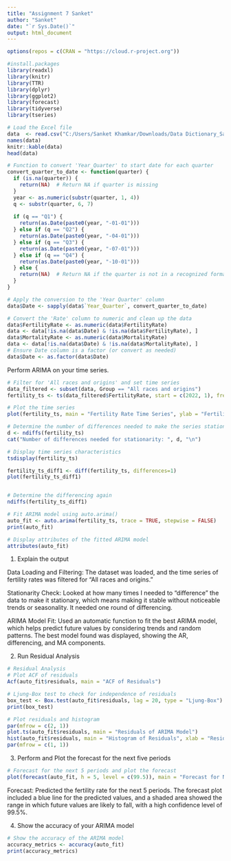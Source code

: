 ---
title: "Assignment 7 Sanket"
author: "Sanket"
date: "`r Sys.Date()`"
output: html_document
---

```{r}
options(repos = c(CRAN = "https://cloud.r-project.org"))

#install.packages
library(readxl)
library(knitr)
library(TTR)
library(dplyr)
library(ggplot2)
library(forecast)
library(tidyverse)
library(tseries)

# Load the Excel file
data  <- read.csv("C:/Users/Sanket Khamkar/Downloads/Data Dictionary_Sanket.csv")
names(data)
knitr::kable(data)
head(data)

# Function to convert 'Year_Quarter' to start date for each quarter
convert_quarter_to_date <- function(quarter) {
  if (is.na(quarter)) {
    return(NA)  # Return NA if quarter is missing
  }
  year <- as.numeric(substr(quarter, 1, 4))
  q <- substr(quarter, 6, 7)
  
  if (q == "Q1") {
    return(as.Date(paste0(year, "-01-01")))
  } else if (q == "Q2") {
    return(as.Date(paste0(year, "-04-01")))
  } else if (q == "Q3") {
    return(as.Date(paste0(year, "-07-01")))
  } else if (q == "Q4") {
    return(as.Date(paste0(year, "-10-01")))
  } else {
    return(NA)  # Return NA if the quarter is not in a recognized format
  }
}

# Apply the conversion to the 'Year Quarter' column
data$Date <- sapply(data$`Year_Quarter`, convert_quarter_to_date)

# Convert the 'Rate' column to numeric and clean up the data
data$FertilityRate <- as.numeric(data$FertilityRate)
data <- data[!is.na(data$Date) & !is.na(data$FertilityRate), ]
data$MortalityRate <- as.numeric(data$MortalityRate)
data <- data[!is.na(data$Date) & !is.na(data$MortalityRate), ]
# Ensure Date column is a factor (or convert as needed)
data$Date <- as.factor(data$Date)


```
Perform ARIMA on your time series. 

```{r}
# Filter for 'All races and origins' and set time series
data_filtered <- subset(data, Group == "All races and origins")
fertility_ts <- ts(data_filtered$FertilityRate, start = c(2022, 1), frequency = 4)

# Plot the time series
plot(fertility_ts, main = "Fertility Rate Time Series", ylab = "Fertility Rate", xlab = "Time")

# Determine the number of differences needed to make the series stationary
d <- ndiffs(fertility_ts)
cat("Number of differences needed for stationarity: ", d, "\n")

# Display time series characteristics
tsdisplay(fertility_ts)

fertility_ts_diff1 <- diff(fertility_ts, differences=1)
plot(fertility_ts_diff1)


# Determine the differencing again
ndiffs(fertility_ts_diff1)

# Fit ARIMA model using auto.arima()
auto_fit <- auto.arima(fertility_ts, trace = TRUE, stepwise = FALSE)
print(auto_fit)

# Display attributes of the fitted ARIMA model
attributes(auto_fit)


```
1. Explain the output

Data Loading and Filtering: The dataset was loaded, and the time series of fertility rates was filtered for "All races and origins."

Stationarity Check: Looked at how many times I needed to "difference" the data to make it stationary, which means making it stable without noticeable trends or seasonality. It needed one round of differencing.

ARIMA Model Fit: Used an automatic function to fit the best ARIMA model, which helps predict future values by considering trends and random patterns. The best model found was displayed, showing the AR, differencing, and MA components.


2. Run Residual Analysis
```{r}
# Residual Analysis
# Plot ACF of residuals
Acf(auto_fit$residuals, main = "ACF of Residuals")

# Ljung-Box test to check for independence of residuals
box_test <- Box.test(auto_fit$residuals, lag = 20, type = "Ljung-Box")
print(box_test)

# Plot residuals and histogram
par(mfrow = c(2, 1))
plot.ts(auto_fit$residuals, main = "Residuals of ARIMA Model")
hist(auto_fit$residuals, main = "Histogram of Residuals", xlab = "Residuals")
par(mfrow = c(1, 1))

```

3. Perform and Plot the forecast for the next five periods
```{r}

# Forecast for the next 5 periods and plot the forecast
plot(forecast(auto_fit, h = 5, level = c(99.5)), main = "Forecast for Next 5 Periods")
```


Forecast: Predicted the fertility rate for the next 5 periods. The forecast plot included a blue line for the predicted values, and a shaded area showed the range in which future values are likely to fall, with a high confidence level of 99.5%.


4. Show the accuracy of your ARIMA model
```{r}
# Show the accuracy of the ARIMA model
accuracy_metrics <- accuracy(auto_fit)
print(accuracy_metrics)
```



